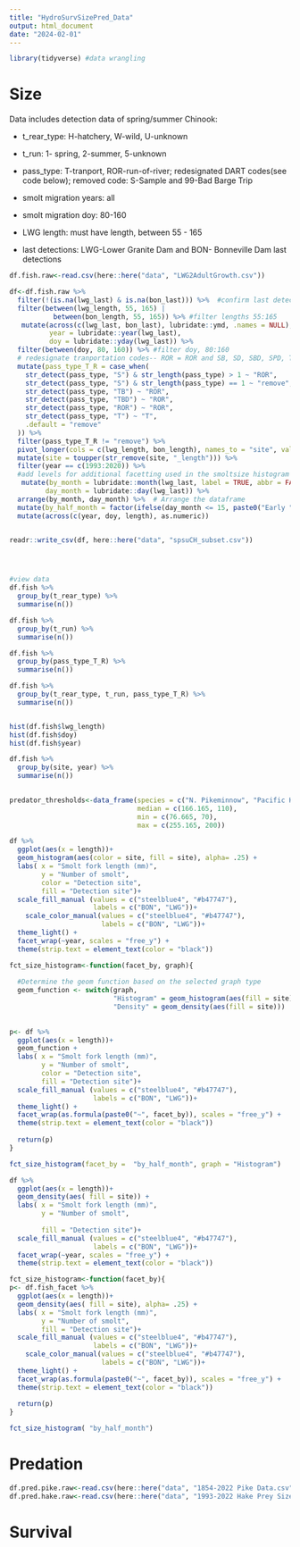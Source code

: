 ```yaml
---
title: "HydroSurvSizePred_Data"
output: html_document
date: "2024-02-01"
---
```


```r
library(tidyverse) #data wrangling
```

# Size
Data includes detection data of spring/summer Chinook: 

- t_rear_type: H-hatchery, W-wild, U-unknown

- t_run:  1- spring, 2-summer, 5-unknown

- pass_type: T-tranport, ROR-run-of-river; redesignated DART codes(see code below); removed code: S-Sample and 99-Bad Barge Trip

- smolt migration years: all

- smolt migration doy: 80-160

- LWG length: must have length, between 55 - 165

- last detections: LWG-Lower Granite Dam and BON- Bonneville Dam last detections


```r
df.fish.raw<-read.csv(here::here("data", "LWG2AdultGrowth.csv"))

df<-df.fish.raw %>% 
  filter(!(is.na(lwg_last) & is.na(bon_last))) %>%  #confirm last detection at LWG or BON
  filter(between(lwg_length, 55, 165) |
           between(bon_length, 55, 165)) %>% #filter lengths 55:165
   mutate(across(c(lwg_last, bon_last), lubridate::ymd, .names = NULL),
          year = lubridate::year(lwg_last),
          doy = lubridate::yday(lwg_last)) %>% 
  filter(between(doy, 80, 160)) %>% #filter doy, 80:160
  # redesignate tranportation codes-- ROR = ROR and SB, SD, SBD, SPD, TB, TBD switched to ROR, 99 and S removed, only T = T
  mutate(pass_type_T_R = case_when(
    str_detect(pass_type, "S") & str_length(pass_type) > 1 ~ "ROR",
    str_detect(pass_type, "S") & str_length(pass_type) == 1 ~ "remove",
    str_detect(pass_type, "TB") ~ "ROR",
    str_detect(pass_type, "TBD") ~ "ROR",
    str_detect(pass_type, "ROR") ~ "ROR",
    str_detect(pass_type, "T") ~ "T",
    .default = "remove"
  )) %>%
  filter(pass_type_T_R != "remove") %>% 
  pivot_longer(cols = c(lwg_length, bon_length), names_to = "site", values_to = "length", values_drop_na = TRUE) %>% 
  mutate(site = toupper(str_remove(site, "_length"))) %>% 
  filter(year == c(1993:2020)) %>% 
  #add levels for additional facetting used in the smoltsize histogram subpage1
   mutate(by_month = lubridate::month(lwg_last, label = TRUE, abbr = FALSE),
         day_month = lubridate::day(lwg_last)) %>% 
  arrange(by_month, day_month) %>%  # Arrange the dataframe
  mutate(by_half_month = factor(ifelse(day_month <= 15, paste0("Early ", by_month), paste0("Late ", by_month)), levels = c("Late March","Early April", "Late April", "Early May", "Late May", "Early June"), ordered = TRUE)) %>% #need a better way to do this
  mutate(across(c(year, doy, length), as.numeric))


readr::write_csv(df, here::here("data", "spsuCH_subset.csv"))





```


```r
#view data
df.fish %>% 
  group_by(t_rear_type) %>% 
  summarise(n())

df.fish %>% 
  group_by(t_run) %>% 
  summarise(n())

df.fish %>% 
  group_by(pass_type_T_R) %>% 
  summarise(n())

df.fish %>% 
  group_by(t_rear_type, t_run, pass_type_T_R) %>% 
  summarise(n())


hist(df.fish$lwg_length)
hist(df.fish$doy)
hist(df.fish$year)

df.fish %>% 
  group_by(site, year) %>% 
  summarise(n())
  
```
```r
predator_thresholds<-data_frame(species = c("N. Pikeminnow", "Pacific Hake"),
                                median = c(166.165, 110),
                                min = c(76.665, 70),
                                max = c(255.165, 200))
```

```r


df %>% 
  ggplot(aes(x = length))+
  geom_histogram(aes(color = site, fill = site), alpha= .25) + 
  labs( x = "Smolt fork length (mm)", 
        y = "Number of smolt", 
        color = "Detection site",
        fill = "Detection site")+
  scale_fill_manual (values = c("steelblue4", "#b47747"), 
                     labels = c("BON", "LWG"))+
    scale_color_manual(values = c("steelblue4", "#b47747"),
                       labels = c("BON", "LWG"))+
  theme_light() +
  facet_wrap(~year, scales = "free_y") + 
  theme(strip.text = element_text(color = "black"))

```

```r



fct_size_histogram<-function(facet_by, graph){
  
  #Determine the geom function based on the selected graph type
  geom_function <- switch(graph,
                          "Histogram" = geom_histogram(aes(fill = site), binwidth = 5),
                          "Density" = geom_density(aes(fill = site)))
  
  
p<- df %>% 
  ggplot(aes(x = length))+
  geom_function + 
  labs( x = "Smolt fork length (mm)", 
        y = "Number of smolt", 
        color = "Detection site",
        fill = "Detection site")+
  scale_fill_manual (values = c("steelblue4", "#b47747"), 
                     labels = c("BON", "LWG"))+
  theme_light() +
  facet_wrap(as.formula(paste0("~", facet_by)), scales = "free_y") + 
  theme(strip.text = element_text(color = "black"))
  
  return(p)
}

fct_size_histogram(facet_by =  "by_half_month", graph = "Histogram")

```

```r
df %>% 
  ggplot(aes(x = length))+
  geom_density(aes( fill = site)) + 
  labs( x = "Smolt fork length (mm)", 
        y = "Number of smolt", 
       
        fill = "Detection site")+
  scale_fill_manual (values = c("steelblue4", "#b47747"), 
                     labels = c("BON", "LWG"))+
  facet_wrap(~year, scales = "free_y") + 
  theme(strip.text = element_text(color = "black"))
```



```r
fct_size_histogram<-function(facet_by){
p<- df.fish_facet %>% 
  ggplot(aes(x = length))+
  geom_density(aes( fill = site), alpha= .25) + 
  labs( x = "Smolt fork length (mm)", 
        y = "Number of smolt", 
        fill = "Detection site")+
  scale_fill_manual (values = c("steelblue4", "#b47747"), 
                     labels = c("BON", "LWG"))+
    scale_color_manual(values = c("steelblue4", "#b47747"),
                       labels = c("BON", "LWG"))+
  theme_light() +
  facet_wrap(as.formula(paste0("~", facet_by)), scales = "free_y") + 
  theme(strip.text = element_text(color = "black"))
  
  return(p)
}

fct_size_histogram( "by_half_month")

```


# Predation
```r

df.pred.pike.raw<-read.csv(here::here("data", "1854-2022 Pike Data.csv"))
df.pred.hake.raw<-read.csv(here::here("data", "1993-2022 Hake Prey Size Summary.csv"))

```

# Survival
